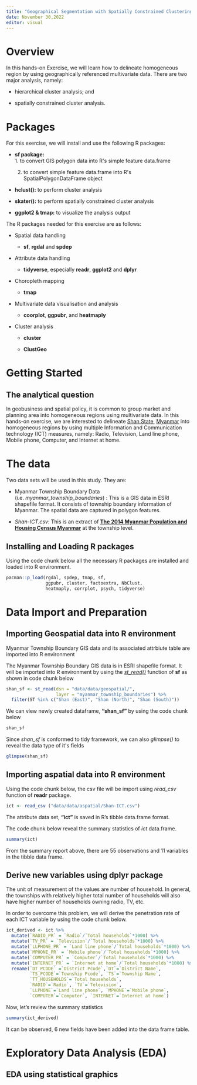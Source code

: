 ```yaml
---
title: "Geographical Segmentation with Spatially Constrained Clustering Techniques"
date: November 30,2022
editor: visual
---
```


# Overview

In this hands-on Exercise, we will learn how to delineate homogeneous region by using geographically referenced multivariate data. There are two major analysis, namely:

-   hierarchical cluster analysis; and

-   spatially constrained cluster analysis.

# Packages

For this exercise, we will install and use the following R packages:

-   **sf package: \
    **1. to convert GIS polygon data into R\'s simple feature data.frame \
    2. to convert simple feature data.frame into R\'s SpatialPolygonDataFrame object

-   **hclust():** to perform cluster analysis

-   **skater():** to perform spatially constrained cluster analysis

-   **ggplot2 & tmap:** to visualize the analysis output

The R packages needed for this exercise are as follows:

-   Spatial data handling

    -   **sf**, **rgdal** and **spdep**

-   Attribute data handling

    -   **tidyverse**, especially **readr**, **ggplot2** and **dplyr**

-   Choropleth mapping

    -   **tmap**

-   Multivariate data visualisation and analysis

    -   **coorplot**, **ggpubr**, and **heatmaply**

-   Cluster analysis

    -   **cluster**

    -   **ClustGeo**

# Getting Started 

## The analytical question

In geobusiness and spatial policy, it is common to group market and planning area into homogeneous regions using multivariate data. In this hands-on exercise, we are interested to delineate [Shan State](https://en.wikipedia.org/wiki/Shan_State), [Myanmar](https://en.wikipedia.org/wiki/Myanmar) into homogeneous regions by using multiple Information and Communication technology (ICT) measures, namely: Radio, Television, Land line phone, Mobile phone, Computer, and Internet at home.

# The data

Two data sets will be used in this study. They are:

-   Myanmar Township Boundary Data (i.e. *myanmar_township_boundaries*) : This is a GIS data in ESRI shapefile format. It consists of township boundary information of Myanmar. The spatial data are captured in polygon features.

-   *Shan-ICT.csv*: This is an extract of [**The 2014 Myanmar Population and Housing Census Myanmar**](https://myanmar.unfpa.org/en/publications/2014-population-and-housing-census-myanmar-data-sheet) at the township level.

## Installing and Loading R packages

Using the code chunk below all the necessary R packages are installed and loaded into R environment.

```r
pacman::p_load(rgdal, spdep, tmap, sf, 
               ggpubr, cluster, factoextra, NbClust,
               heatmaply, corrplot, psych, tidyverse)
```

# Data Import and Preparation

## Importing Geospatial data into R environment

Myanmar Township Boundary GIS data and its associated attrbiute table are imported into R environment

The Myanmar Township Boundary GIS data is in ESRI shapefile format. It will be imported into R environment by using the [*st_read()*](https://www.rdocumentation.org/packages/sf/versions/0.7-2/topics/st_read) function of **sf** as shown in code chunk below

```r
shan_sf <- st_read(dsn = "data/data/geospatial/", 
                   layer = "myanmar_township_boundaries") %>%
  filter(ST %in% c("Shan (East)", "Shan (North)", "Shan (South)"))
```

We can view newly created dataframe, **"shan_sf"** by using the code chunk below

```r
shan_sf
```

Since *shan_sf* is conformed to tidy framework, we can also *glimpse()* to reveal the data type of it\'s fields

```r
glimpse(shan_sf)
```

## Importing aspatial data into R environment 

Using the code chunk below, the csv file will be import using *read_csv* function of **readr** package.

```r
ict <- read_csv ("data/data/aspatial/Shan-ICT.csv")
```

The attribute data set, **"ict"** is saved in R's tibble data.frame format.

The code chunk below reveal the summary statistics of *ict* data.frame.

```r
summary(ict)
```

From the summary report above, there are 55 observations and 11 variables in the tibble data frame.

## Derive new variables using dplyr package

The unit of measurement of the values are number of household. In general, the townships with relatively higher total number of households will also have higher number of households owning radio, TV, etc.

In order to overcome this problem, we will derive the penetration rate of each ICT variable by using the code chunk below.

```r
ict_derived <- ict %>%
  mutate(`RADIO_PR` = `Radio`/`Total households`*1000) %>%
  mutate(`TV_PR` = `Television`/`Total households`*1000) %>%
  mutate(`LLPHONE_PR` = `Land line phone`/`Total households`*1000) %>%
  mutate(`MPHONE_PR` = `Mobile phone`/`Total households`*1000) %>%
  mutate(`COMPUTER_PR` = `Computer`/`Total households`*1000) %>%
  mutate(`INTERNET_PR` = `Internet at home`/`Total households`*1000) %>%
  rename(`DT_PCODE` =`District Pcode`,`DT`=`District Name`,
         `TS_PCODE`=`Township Pcode`, `TS`=`Township Name`,
         `TT_HOUSEHOLDS`=`Total households`,
         `RADIO`=`Radio`, `TV`=`Television`, 
         `LLPHONE`=`Land line phone`, `MPHONE`=`Mobile phone`,
         `COMPUTER`=`Computer`, `INTERNET`=`Internet at home`) 
```

Now, let's review the summary statistics

```r
summary(ict_derived)
```

It can be observed, 6 new fields have been added into the data frame table.

# Exploratory Data Analysis (EDA)

## EDA using statistical graphics

## 






**\
**
